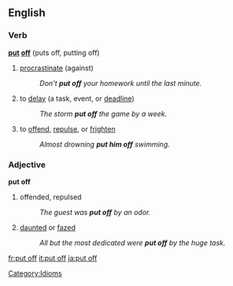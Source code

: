 ==English==

===Verb===
[[Category:Idioms]]
'''[[put]] [[off]]''' (puts off, putting off)

# [[procrastinate]] (against)
#: ''Don't '''put off''' your homework until the last minute.''
# to [[delay]] (a task, event, or [[deadline]]) 
#: ''The storm '''put off''' the game by a week.''
# to [[offend]], [[repulse]], or [[frighten]]
#: ''Almost drowning '''put him off''' swimming.''

===Adjective===
'''put off'''
# offended, repulsed
#: ''The guest was '''put off''' by an odor.''
#[[daunt]]ed or [[faze]]d 
#: ''All but the most dedicated were '''put off''' by the huge task.''

[[fr:put off]]
[[it:put off]]
[[ja:put off]]
